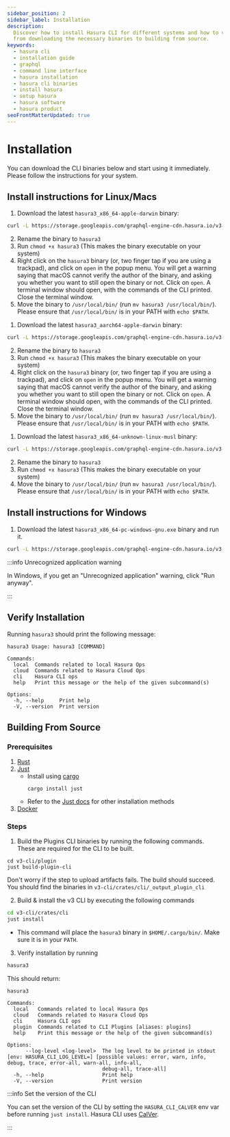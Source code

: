 ```yaml
---
sidebar_position: 2
sidebar_label: Installation
description:
  Discover how to install Hasura CLI for different systems and how to verify your installation. Learn about the process,
  from downloading the necessary binaries to building from source.
keywords:
  - hasura cli
  - installation guide
  - graphql
  - command line interface
  - hasura installation
  - hasura cli binaries
  - install hasura
  - setup hasura
  - hasura software
  - hasura product
seoFrontMatterUpdated: true
---
```



# Installation

You can download the CLI binaries below and start using it immediately. Please follow the instructions for your system.

## Install instructions for Linux/Macs

<Tabs groupId="os-preference" className="api-tabs">

<TabItem value="intel" label="Intel Macs">

1. Download the latest `hasura3_x86_64-apple-darwin` binary:

```bash
curl -L https://storage.googleapis.com/graphql-engine-cdn.hasura.io/v3-cli/latest/hasura3_x86_64-apple-darwin -o hasura3
```

2. Rename the binary to `hasura3`
3. Run `chmod +x hasura3` (This makes the binary executable on your system)
4. Right click on the `hasura3` binary (or, two finger tap if you are using a trackpad), and click on `open` in the
   popup menu. You will get a warning saying that macOS cannot verify the author of the binary, and asking you whether
   you want to still open the binary or not. Click on `open`. A terminal window should open, with the commands of the
   CLI printed. Close the terminal window.
5. Move the binary to `/usr/local/bin/` (run `mv hasura3 /usr/local/bin/`). Please ensure that `/usr/local/bin/` is in
   your PATH with `echo $PATH`.

</TabItem>

<TabItem value="silicon" label="M1 / M2 Macs">

1. Download the latest `hasura3_aarch64-apple-darwin` binary:

```bash
curl -L https://storage.googleapis.com/graphql-engine-cdn.hasura.io/v3-cli/latest/hasura3_aarch64-apple-darwin -o hasura3
```

2. Rename the binary to `hasura3`
3. Run `chmod +x hasura3` (This makes the binary executable on your system)
4. Right click on the `hasura3` binary (or, two finger tap if you are using a trackpad), and click on `open` in the
   popup menu. You will get a warning saying that macOS cannot verify the author of the binary, and asking you whether
   you want to still open the binary or not. Click on `open`. A terminal window should open, with the commands of the
   CLI printed. Close the terminal window.
5. Move the binary to `/usr/local/bin/` (run `mv hasura3 /usr/local/bin/`). Please ensure that `/usr/local/bin/` is in
   your PATH with `echo $PATH`.

</TabItem>

<TabItem value="linux" label="Linux">

1. Download the latest `hasura3_x86_64-unknown-linux-musl` binary:

```bash
curl -L https://storage.googleapis.com/graphql-engine-cdn.hasura.io/v3-cli/latest/hasura3_x86_64-unknown-linux-musl -o hasura3
```

2. Rename the binary to `hasura3`
3. Run `chmod +x hasura3` (This makes the binary executable on your system)
4. Move the binary to `/usr/local/bin/` (run `mv hasura3 /usr/local/bin/`). Please ensure that `/usr/local/bin/` is in
   your PATH with `echo $PATH`.

</TabItem>
</Tabs>

## Install instructions for Windows

1. Download the latest `hasura3_x86_64-pc-windows-gnu.exe` binary and run it.

```bash
curl -L https://storage.googleapis.com/graphql-engine-cdn.hasura.io/v3-cli/latest/hasura3_x86_64-pc-windows-gnu.exe -o hasura3.exe
```

:::info Unrecognized application warning

In Windows, if you get an "Unrecognized application" warning, click "Run anyway".

:::

## Verify Installation

Running `hasura3` should print the following message:

```
hasura3 Usage: hasura3 [COMMAND]

Commands:
  local  Commands related to local Hasura Ops
  cloud  Commands related to Hasura Cloud Ops
  cli    Hasura CLI ops
  help   Print this message or the help of the given subcommand(s)

Options:
  -h, --help     Print help
  -V, --version  Print version

```

## Building From Source

### Prerequisites

1. [Rust](https://rustup.rs/)
2. [Just](https://just.systems/)
   - Install using [cargo](https://doc.rust-lang.org/cargo/)
     ```
     cargo install just
     ```
   - Refer to the [Just docs](https://just.systems/man/en/chapter_3.html) for other installation methods
3. [Docker](https://docs.docker.com/engine/install/)

### Steps

1. Build the Plugins CLI binaries by running the following commands. These are required for the CLI to be built.

```
cd v3-cli/plugin
just build-plugin-cli
```

Don't worry if the step to upload artifacts fails. The build should succeed. You should find the binaries in
`v3-cli/crates/cli/_output_plugin_cli`

2. Build & install the v3 CLI by executing the following commands

```bash
cd v3-cli/crates/cli
just install

```

- This command will place the `hasura3` binary in `$HOME/.cargo/bin/`. Make sure it is in your `PATH`.

3. Verify installation by running

```bash
hasura3
```

This should return:

```text
hasura3

Commands:
  local   Commands related to local Hasura Ops
  cloud   Commands related to Hasura Cloud Ops
  cli     Hasura CLI ops
  plugin  Commands related to CLI Plugins [aliases: plugins]
  help    Print this message or the help of the given subcommand(s)

Options:
      --log-level <log-level>  The log level to be printed in stdout [env: HASURA_CLI_LOG_LEVEL=] [possible values: error, warn, info, debug, trace, error-all, warn-all, info-all,
                               debug-all, trace-all]
  -h, --help                   Print help
  -V, --version                Print version

```

:::info Set the version of the CLI

You can set the version of the CLI by setting the `HASURA_CLI_CALVER` env var before running `just install`. Hasura CLI
uses [CalVer](https://calver.org/).

:::
